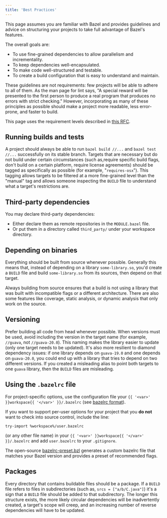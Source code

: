 ```yaml
---
title: 'Best Practices'
---
```




This page assumes you are familiar with Bazel and provides guidelines and
advice on structuring your projects to take full advantage of Bazel's features.

The overall goals are:

- To use fine-grained dependencies to allow parallelism and incrementality.
- To keep dependencies well-encapsulated.
- To make code well-structured and testable.
- To create a build configuration that is easy to understand and maintain.

These guidelines are not requirements: few projects will be able to adhere to
all of them.  As the man page for lint says, "A special reward will be presented
to the first person to produce a real program that produces no errors with
strict checking." However, incorporating as many of these principles as possible
should make a project more readable, less error-prone, and faster to build.

This page uses the requirement levels described in
[this RFC](https://www.ietf.org/rfc/rfc2119.txt).

## Running builds and tests

A project should always be able to run `bazel build //...` and
`bazel test //...` successfully on its stable branch. Targets that are necessary
but do not build under certain circumstances (such as,require specific build
flags, don't build on a certain platform, require license agreements) should be
tagged as specifically as possible (for example, "`requires-osx`"). This
tagging allows targets to be filtered at a more fine-grained level than the
"manual" tag and allows someone inspecting the `BUILD` file to understand what
a target's restrictions are.

## Third-party dependencies

You may declare third-party dependencies:

*   Either declare them as remote repositories in the `MODULE.bazel` file.
*   Or put them in a directory called `third_party/` under your workspace directory.

## Depending on binaries

Everything should be built from source whenever possible. Generally this means
that, instead of depending on a library `some-library.so`, you'd create a
`BUILD` file and build `some-library.so` from its sources, then depend on that
target.

Always building from source ensures that a build is not using a library that
was built with incompatible flags or a different architecture. There are also
some features like coverage, static analysis, or dynamic analysis that only
work on the source.

## Versioning

Prefer building all code from head whenever possible. When versions must be
used, avoid including the version in the target name (for example, `//guava`,
not `//guava-20.0`). This naming makes the library easier to update (only one
target needs to be updated). It's also more resilient to diamond dependency
issues: if one library depends on `guava-19.0` and one depends on `guava-20.0`,
you could end up with a library that tries to depend on two different versions.
If you created a misleading alias to point both targets to one `guava` library,
then the `BUILD` files are misleading.

## Using the `.bazelrc` file

For project-specific options, use the configuration file your
`{{ '<var>' }}workspace{{ '</var>' }}/.bazelrc` (see [bazelrc format](/run/bazelrc)).

If you want to support per-user options for your project that you **do not**
want to check into source control, include the line:

```
try-import %workspace%/user.bazelrc
```
(or any other file name) in your `{{ '<var>' }}workspace{{ '</var>' }}/.bazelrc`
and add `user.bazelrc` to your `.gitignore`.

The open-source
[bazelrc-preset.bzl](https://github.com/bazel-contrib/bazelrc-preset.bzl)
generates a custom bazelrc file that matches your Bazel version and provides a
preset of recommended flags.

## Packages

Every directory that contains buildable files should be a package. If a `BUILD`
file refers to files in subdirectories (such as, `srcs = ["a/b/C.java"]`) it's
a sign that a `BUILD` file should be added to that subdirectory. The longer
this structure exists, the more likely circular dependencies will be
inadvertently created, a target's scope will creep, and an increasing number
of reverse dependencies will have to be updated.
